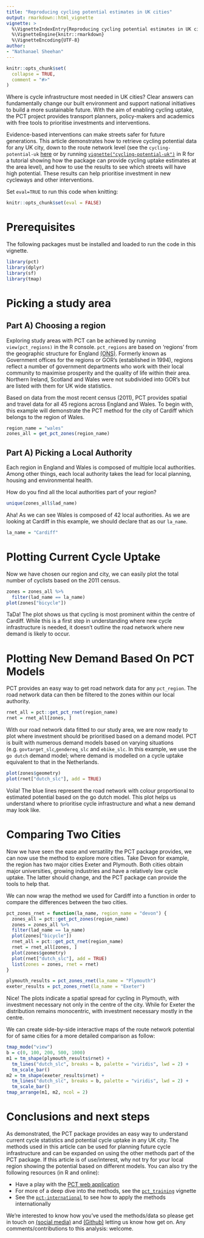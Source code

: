```yaml
---
title: "Reproducing cycling potential estimates in UK cities"
output: rmarkdown::html_vignette
vignette: >
  %\VignetteIndexEntry{Reproducing cycling potential estimates in UK cities}
  %\VignetteEngine{knitr::rmarkdown}
  %\VignetteEncoding{UTF-8}
author: 
- "Nathanael Sheehan"
---
```


```r
knitr::opts_chunk$set(
  collapse = TRUE,
  comment = "#>"
)
```

Where is cycle infrastructure most needed in UK cities? Clear answers can fundamentally change our built environment and support national initiatives to build a more sustainable future. With the aim of enabling cycling uptake, the PCT project provides transport planners, policy-makers and academics with free tools to prioritise investments and interventions. 
 
Evidence-based interventions can make streets safer for future generations.
This article demonstrates how to retrieve cycling potential data for any UK city, down to the route network level (see the `cycling-potential-uk` [here](https://itsleeds.github.io/pct/articles/cycling-potential-uk.html) or by running [`vignette("cycling-potential-uk")`](https://itsleeds.github.io/pct/articles/cycling-potential-uk.html) in R for a tutorial showing how the package can provide cycling uptake estimates at the area level), and how to use the results to see which streets will have high potential.
These results can help prioritise investment in new cycleways and other interventions. 

Set `eval=TRUE` to run this code when knitting:

```r
knitr::opts_chunk$set(eval = FALSE)
```

# Prerequisites 

The following packages must be installed and loaded to run the code in this vignette. 

```r
library(pct)
library(dplyr)
library(sf)
library(tmap)
```

# Picking a study area

## Part A) Choosing a region

Exploring study areas with PCT can be achieved by running `view(pct_regions)` in the R console. `pct_regions` are based on ‘regions’ from the geographic structure for England [(ONS)](https://www.ons.gov.uk/methodology/geography/ukgeographies/administrativegeography/england). Formerly known as Government offices for the regions or GOR’s (established in 1994), regions reflect a number of government departments who work with their local community to maximise prosperity and the quality of life within their area. Northern Ireland, Scotland and Wales were not subdivided into GOR’s but are listed with them for UK wide statistics.

Based on data from the most recent census (2011), PCT provides spatial and travel data for all 45 regions across England and Wales. To begin with, this example will demonstrate the PCT method for the city of Cardiff which belongs to the region of Wales.

```r
region_name = "wales"
zones_all = get_pct_zones(region_name)
```

## Part A) Picking a Local Authority

Each region in England and Wales is composed of multiple local authorities. Among other things, each local authority takes the lead for local planning, housing and environmental health. 

How do you find all the local authorities part of your region?
```r
unique(zones_all$lad_name)
```

Aha! As we can see Wales is composed of 42 local authorities. As we are looking at Cardiff in this example, we should declare that as our ```la_name```.
```r
la_name = "Cardiff"
```

# Plotting Current Cycle Uptake

Now we have chosen our region and city, we can easily plot the total number of cyclists based on the 2011 census. 
```r
zones = zones_all %>% 
  filter(lad_name == la_name)
plot(zones["bicycle"])
```

TaDa! The plot shows us that cycling is most prominent within the centre of Cardiff. While this is a first step in understanding where new cycle infrastructure is needed, it doesn't outline the road network where new demand is likely to occur.

# Plotting New Demand Based On PCT Models

PCT provides an easy way to get road network data for any ```pct_region```. The road network data can then be filtered to the zones within our local authority.     
```r
rnet_all = pct::get_pct_rnet(region_name)
rnet = rnet_all[zones, ]
```

With our road network data fitted to our study area, we are now ready to plot where investment should be prioritised based on a demand model. PCT is built with numerous demand models based on varying situations (e.g. `govtarget_slc`,`gendereq_slc` and `ebike_slc`. In this example, we use the `go dutch` demand model; where demand is modelled on a cycle uptake equivalent to that in the Netherlands.

```r
plot(zones$geometry)
plot(rnet["dutch_slc"], add = TRUE)
```

Voila! The blue lines represent the road network with colour proportional to estimated potential based on the go dutch model. This plot helps us understand where to prioritise cycle infrastructure and what a new demand may look like.

# Comparing Two Cities

Now we have seen the ease and versatility the PCT package provides, we can now use the method to explore more cities. Take Devon for example, the region has two major cities Exeter and Plymouth. Both cities obtain major universities, growing industries and have a relatively low cycle uptake. The latter should change, and the PCT package can provide the tools to help that. 

We can now wrap the method we used for Cardiff into a function in order to compare the differences between the two cities. 

```r
pct_zones_rnet = function(la_name, region_name = "devon") {
  zones_all = pct::get_pct_zones(region_name)
  zones = zones_all %>% 
  filter(lad_name == la_name)
  plot(zones["bicycle"])
  rnet_all = pct::get_pct_rnet(region_name)
  rnet = rnet_all[zones, ]
  plot(zones$geometry)
  plot(rnet["dutch_slc"], add = TRUE)
  list(zones = zones, rnet = rnet)
}

plymouth_results = pct_zones_rnet(la_name = "Plymouth")
exeter_results = pct_zones_rnet(la_name = "Exeter")
```


Nice! The plots indicate a spatial spread for cycling in Plymouth, with investment necessary not only in the centre of the city. While for Exeter the distribution remains monocentric, with investment necessary mostly in the centre.

We can create side-by-side interactive maps of the route network potential for of same cities for a more detailed comparison as follow:

```r
tmap_mode("view")
b = c(0, 100, 200, 500, 1000)
m1 = tm_shape(plymouth_results$rnet) +
  tm_lines("dutch_slc", breaks = b, palette = "viridis", lwd = 2) +
  tm_scale_bar()
m2 = tm_shape(exeter_results$rnet) +
  tm_lines("dutch_slc", breaks = b, palette = "viridis", lwd = 2) +
  tm_scale_bar()
tmap_arrange(m1, m2, ncol = 2)
```

# Conclusions and next steps

As demonstrated, the PCT package provides an easy way to understand current cycle statistics and potential cycle uptake in any UK city. The methods used in this article can be used for planning future cycle infrastructure and can be expanded on using the other methods part of the PCT package. If this article is of use/interest, why not try for your local region showing the potential based on different models.
You can also try the following resources (in R and online):

- Have a play with the [PCT web application](https://www.pct.bike/)
- For more of a deep dive into the methods, see the [`pct_training`](https://itsleeds.github.io/pct/articles/pct_training.html) vignette
- See the [`pct-international`](https://itsleeds.github.io/pct/articles/pct-international.html) to see how to apply the methods internationally


We're interested to know how you've used the methods/data so please get in touch on [(social media)](https://twitter.com/robinlovelace) and [(Github)](https://github.com/ITSLeeds/pct) letting us know how get on.
Any comments/contributions to this analysis: welcome.

